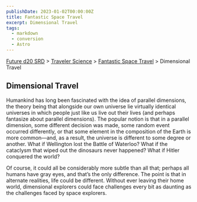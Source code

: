 ```yaml
---
publishDate: 2023-01-02T00:00:00Z
title: Fantastic Space Travel
excerpt: Dimensional Travel
tags:
  - markdown
  - conversion
  - Astro
---
```






[Future d20 SRD](/#futureD20) > [Traveler Science](future-d20-srd-traveler-science-index) > [Fantastic Space Travel](future-d20-srd-traveler-science-fantastic-space-travel-index) > Dimensional Travel




## Dimensional Travel


Humankind has long been fascinated with the idea of parallel dimensions, the theory being that alongside our own universe lie virtually identical universes in which people just like us live out their lives (and perhaps fantasize about parallel dimensions). The popular notion is that in a parallel dimension, some different decision was made, some random event occurred differently, or that some element in the composition of the Earth is more common—and, as a result, the universe is different to some degree or another. What if Wellington lost the Battle of Waterloo? What if the cataclysm that wiped out the dinosaurs never happened? What if Hitler conquered the world?


Of course, it could all be considerably more subtle than all that; perhaps all humans have gray eyes, and that’s the only difference. The point is that in alternate realities, life could be different. Without ever leaving their home world, dimensional explorers could face challenges every bit as daunting as the challenges faced by space explorers.



